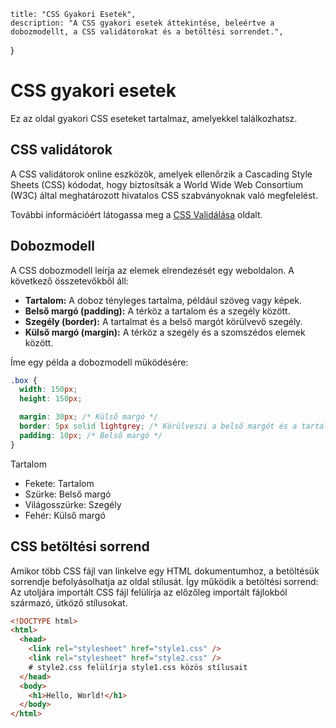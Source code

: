     title: "CSS Gyakori Esetek",
    description: "A CSS gyakori esetek áttekintése, beleértve a dobozmodellt, a CSS validátorokat és a betöltési sorrendet.",   
}

# CSS gyakori esetek

Ez az oldal gyakori CSS eseteket tartalmaz, amelyekkel találkozhatsz.

## CSS validátorok

A CSS validátorok online eszközök, amelyek ellenőrzik a Cascading Style Sheets (CSS) kódodat, hogy biztosítsák a World Wide Web Consortium (W3C) által meghatározott hivatalos CSS szabványoknak való megfelelést.

További információért látogassa meg a [CSS Validálása](/web/cssvalidator) oldalt.

## Dobozmodell

A CSS dobozmodell leírja az elemek elrendezését egy weboldalon. A következő összetevőkből áll:

- **Tartalom:** A doboz tényleges tartalma, például szöveg vagy képek.
- **Belső margó (padding):** A térköz a tartalom és a szegély között.
- **Szegély (border):** A tartalmat és a belső margót körülvevő szegély.
- **Külső margó (margin):** A térköz a szegély és a szomszédos elemek között.

Íme egy példa a dobozmodell működésére:

```css
.box {
  width: 150px;
  height: 150px;

  margin: 30px; /* Külső margó */
  border: 5px solid lightgrey; /* Körülveszi a belső margót és a tartalmat */
  padding: 10px; /* Belső margó */
}
```

<div>
  <div
    className={"flex justify-center text-center self-center"}
    style={{
      width: "fit-content",
      height: "fit-content",
      backgroundColor: "white",
    }}
  >
    <p
      className={"p-5 bg-red-500 self-center align-center"}
      style={{
        padding: "15px",
        border: "5px solid lightgrey",
        margin: "30px",
        backgroundColor: "grey",
        color: "white",
      }}
    >
      <span className="bg-black">Tartalom</span>
    </p>
  </div>
</div>

- Fekete: Tartalom
- Szürke: Belső margó
- Világosszürke: Szegély
- Fehér: Külső margó

## CSS betöltési sorrend

Amikor több CSS fájl van linkelve egy HTML dokumentumhoz, a betöltésük sorrendje befolyásolhatja az oldal stílusát. Így működik a betöltési sorrend:
Az utoljára importált CSS fájl felülírja az előzőleg importált fájlokból származó, ütköző stílusokat.

```html
<!DOCTYPE html>
<html>
  <head>
    <link rel="stylesheet" href="style1.css" />
    <link rel="stylesheet" href="style2.css" />
    # style2.css felülírja style1.css közös stílusait
  </head>
  <body>
    <h1>Hello, World!</h1>
  </body>
</html>
```
